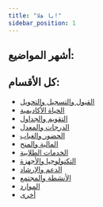 ```yaml
---
title: "يا هلا!"
sidebar_position: 1
---
```


## أشهر المواضيع:

## كل الأقسام:

- [القبول والتسجيل والتحويل](category/القبول-والتسجيل-والتحويل)
- [الحياة الأكاديمية](category/الحياة-الأكاديمية)
- [التقويم والجداول](category/التقويم-والجداول)
- [الدرجات والمعدل](category/الدرجات-والمعدل)
- [الحضور والغياب](category/الحضور-والغياب)
- [المالية والمنح](category/المالية-والمنح)
- [الخدمات الطلابية](category/الخدمات-الطلابية)
- [التكنولوجيا والأجهزة](category/التكنولوجيا-والأجهزة)
- [الدعم والإرشاد](category/الدعم-والإرشاد)
- [الأنشطة والمجتمع](category/الأنشطة-والمجتمع)
- [الموارد](category/الموارد)
- [أخرى](category/أخرى)
